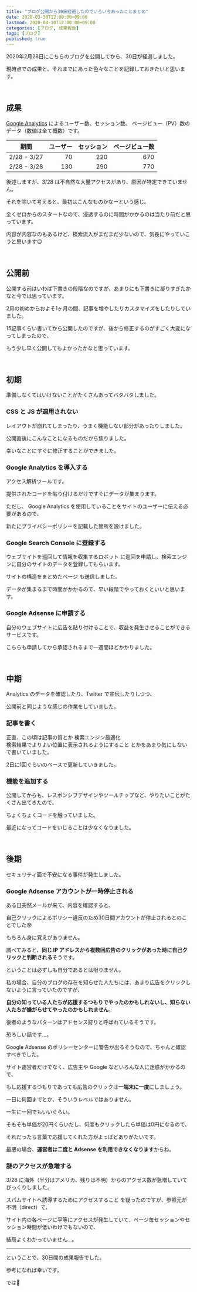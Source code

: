 ```yaml
---
title: "ブログ公開から30日経過したのでいろいろあったことまとめ"
date: 2020-03-30T12:00:00+09:00
lastmod: 2020-04-10T12:00:00+09:00
categories: [ブログ, 成果報告]
tags: [ブログ]
published: true
---
```


2020年2月28日にこちらのブログを公開してから、30日が経過しました。

現時点での成果と、それまでにあった色々なことを記録しておきたいと思います。

<!--more-->

<br/>

## 成果

[Google Analytics](https://analytics.google.com/) によるユーザー数、セッション数、 ページビュー（PV）数のデータ（数値は全て概数）です。

期間|ユーザー|セッション|ページビュー数
---|--:|--:|--:
2/28 - 3/27|70|220|670
2/28 - 3/28|130|290|770

後述しますが、3/28 は不自然な大量アクセスがあり、原因が特定できていません。

それを除いて考えると、最初はこんなものかなーという感じ。

全くゼロからのスタートなので、浸透するのに時間がかかるのは当たり前だと思っています。

内容が内容なのもあるけど、検索流入がまだまだ少ないので、気長にやっていこうと思います😌

<br/>

## 公開前

公開する前はいわば下書きの段階なのですが、あまりにも下書きに凝りすぎたかなと今では思っています。

2月の初めからおよそ1ヶ月の間、記事を増やしたりカスタマイズをしたりしていました。

15記事くらい書いてから公開したのですが、後から修正するのがすごく大変になってしまったので、

もう少し早く公開してもよかったかなと思っています。

<relpos link="blog-koukai-sooner-better" />

<br/>

## 初期

準備しなくてはいけないことがたくさんあってバタバタしました。

### CSS と JS が適用されない

レイアウトが崩れてしまったり、うまく機能しない部分があったりしました。

公開直後にこんなことになるものだから焦りました。

幸いなことにすぐに修正することができました。

<relpos link="netlify-deploy-css-js" />

### Google Analytics を導入する

アクセス解析ツールです。

提供されたコードを貼り付けるだけですぐにデータが集まります。

ただし、 Google Analytics を使用していることをサイトのユーザーに伝える必要があるので、

新たにプライバシーポリシーを記載した箇所を設けました。

### Google Search Console に登録する

<p>
<tltp label="クローラ">ウェブサイトを巡回して情報を収集するロボット</tltp>
に巡回を申請し、検索エンジンに自分のサイトのデータを登録してもらいます。
</p>

<p>
<tltp label="サイトマップ">サイトの構造をまとめたページ</tltp>
も送信しました。
</p>

データが集まるまで時間がかかるので、早い段階でやっておくといいと思います。

### Google Adsense に申請する

自分のウェブサイトに広告を貼り付けることで、収益を発生させることができるサービスです。

こちらも申請してから承認されるまで一週間ほどかかりました。

<br/>

## 中期

Analytics のデータを確認したり、Twitter で宣伝したりしつつ、

公開前と同じような感じの作業をしていました。

### 記事を書く

正直、この頃は記事の質とか
<tltp label="SEO">検索エンジン最適化<br/>検索結果でよりよい位置に表示されるようにすること</tltp>
とかをあまり気にしないで書いていました。

2日に1回ぐらいのペースで更新していきました。

### 機能を追加する

公開してからも、レスポンシブデザインやツールチップなど、やりたいことがたくさん出てきたので、

ちょくちょくコードを触っていました。

最近になってコードをいじることは少なくなりました。

<br/>

## 後期

セキュリティ面で不安になる事件が発生しました。

### Google Adsense アカウントが一時停止される

ある日突然メールが来て、内容を確認すると、

自己クリックによるポリシー違反のため30日間アカウントが停止されるとのことでした😰

もちろん身に覚えがありません。

調べてみると、**同じ IP アドレスから複数回広告のクリックがあった時に自己クリックと判断される**そうです。

ということは必ずしも自分であるとは限りません。

私の場合、自分のブログの存在を知らせた人たちには、あまり広告をクリックしないように言っていたのですが、

**自分の知っている人たちが応援するつもりでやったのかもしれないし、知らない人たちが嫌がらせてやったのかもしれません**。

後者のようなパターンはアドセンス狩りと呼ばれているそうです。

恐ろしい話です…。

Google Adsense のポリシーセンターに警告が出るそうなので、ちゃんと確認すべきでした。

サイト運営者だけでなく、広告主や Google などいろんな人に迷惑がかかるので、

もし応援するつもりであっても広告のクリックは**一端末に一度**にしましょう。

一日に何回までとか、そういうレベルではありません。

一生に一回でもいいぐらい。

そもそも単価が20円くらいだし、何度もクリックしたら単価は0円になるので、

それだったら言葉で応援してくれた方がよっぽどありがたいです。

最悪の場合、**運営者は二度と Adsense を利用できなくなります**からね。

<relpos link="adsense-chui" />

### 謎のアクセスが急増する

3/28 に海外（半分はアメリカ、残りは不明）からのアクセス数が急増していてびっくりしました。

<p>
<tltp label="リファラスパム">スパムサイトへ誘導するためにアクセスすること</tltp>
を疑ったのですが、参照元が不明（direct）で、
</p>

サイト内の各ページに平等にアクセスが発生していて、ページ毎セッションやセッション時間が低いわけでもないので、

結局よくわかっていません…。

---

ということで、30日間の成果報告でした。

参考になれば幸いです。

では👋
